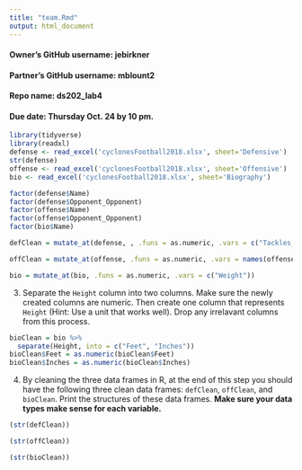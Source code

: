 ```yaml
---
title: "team.Rmd"
output: html_document
---
```


#### Owner's GitHub username: jebirkner
#### Partner's GitHub username: mblount2
#### Repo name: ds202_lab4
#### Due date: Thursday Oct. 24 by 10 pm. 


```r
library(tidyverse)
library(readxl)
defense <- read_excel('cyclonesFootball2018.xlsx', sheet='Defensive')
str(defense)
offense <- read_excel('cyclonesFootball2018.xlsx', sheet='Offensive')
bio <- read_excel('cyclonesFootball2018.xlsx', sheet='Biography')
```

```r
factor(defense$Name)
factor(defense$Opponent_Opponent)
factor(offense$Name)
factor(offense$Opponent_Opponent)
factor(bio$Name)
```

```r
defClean = mutate_at(defense, , .funs = as.numeric, .vars = c("Tackles_Solo", "Tackles_ASST","Tackles_TFL", "Tackles_Sack", "Turnover_FF", "Turnover_FR", "Turnover_INT", "Pass_QBH", "Pass_PB"))
```

```r
offClean = mutate_at(offense, .funs = as.numeric, .vars = names(offense[c(3:12)]))
```

```r
bio = mutate_at(bio, .funs = as.numeric, .vars = c("Weight"))
```


3. Separate the `Height` column into two columns. Make sure the newly created columns are numeric. Then create one column that represents `Height` (Hint: Use a unit that works well). Drop any irrelavant columns from this process.

```r
bioClean = bio %>%
  separate(Height, into = c("Feet", "Inches"))
bioClean$Feet = as.numeric(bioClean$Feet)
bioClean$Inches = as.numeric(bioClean$Inches)
```


4. By cleaning the three data frames in R, at the end of this step you should have the following three clean data frames: `defClean`, `offClean`, and `bioClean`. Print the structures of these data frames. **Make sure your data types make sense for each variable.**

```r
(str(defClean))
```

```r
(str(offClean))
```

```r
(str(bioClean))
```

